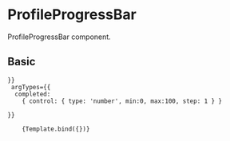 
<Meta 
    title="Components/Content/ProfileProgressBar" 
    component={ProfileProgressBar}
/>

# ProfileProgressBar
ProfileProgressBar component.

<Props of={ProfileProgressBar} />



## Basic
<Canvas>
  <Story 
    name="Basic"
    args={{
        completed : 'Percentage completed'
        
    }}
     argTypes={{
      completed: 
        { control: { type: 'number', min:0, max:100, step: 1 } } 
      
    }}
  
   >
        {Template.bind({})}
  </Story>
</Canvas>

<ArgsTable story="Basic" />
